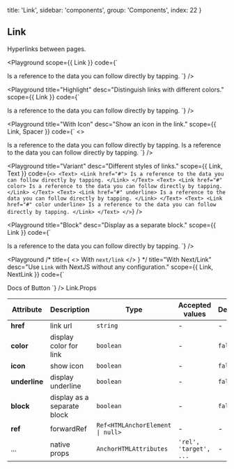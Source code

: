
  title: 'Link',
  sidebar: 'components',
  group: 'Components',
  index: 22
}

## Link

Hyperlinks between pages.

<Playground
  scope={{ Link }}
  code={`
<Link href="#">
  Is a reference to the data you can follow directly by tapping.
</Link>
`}
/>

<Playground
  title="Highlight"
  desc="Distinguish links with different colors."
  scope={{ Link }}
  code={`
<Link href="#" color>
  Is a reference to the data you can follow directly by tapping.
</Link>
`}
/>

<Playground
  title="With Icon"
  desc="Show an icon in the link."
  scope={{ Link, Spacer }}
  code={`
<>
  <Link href="#" icon>
    Is a reference to the data you can follow directly by tapping.
  </Link>
  <Spacer h={0.5} />
  <Link href="#" icon color>
    Is a reference to the data you can follow directly by tapping.
  </Link>
</>
`}
/>

<Playground
  title="Variant"
  desc="Different styles of links."
  scope={{ Link, Text }}
  code={`
<>
  <Text>
    <Link href="#">
      Is a reference to the data you can follow directly by tapping.
    </Link>
  </Text>
  <Text>
    <Link href="#" color>
      Is a reference to the data you can follow directly by tapping.
    </Link>
  </Text>
  <Text>
    <Link href="#" underline>
      Is a reference to the data you can follow directly by tapping.
    </Link>
  </Text>
  <Text>
    <Link href="#" color underline>
      Is a reference to the data you can follow directly by tapping.
    </Link>
  </Text>
</>
`}
/>

<Playground
  title="Block"
  desc="Display as a separate block."
  scope={{ Link }}
  code={`
<Link href="#" block>
  Is a reference to the data you can follow directly by tapping.
</Link>
`}
/>

<Playground
  /* title={
    <>
      With <Code>next/link</Code>
    </>
  } */
  title="With Next/Link"
  desc="Use `Link` with NextJS without any configuration."
  scope={{ Link, NextLink }}
  code={`
<NextLink href="/docs/components/button">
  <Link block>Docs of Button</Link>
</NextLink>
`}
/>

<Attributes edit="/pages/docs/components/link.mdx">
<Attributes.Title>Link.Props</Attributes.Title>

| Attribute     | Description                 | Type                                            | Accepted values        | Default |
| ------------- | --------------------------- | ----------------------------------------------- | ---------------------- | ------- |
| **href**      | link url                    | `string`                                        | -                      | -       |
| **color**     | display color for link      | `boolean`                                       | -                      | `false` |
| **icon**      | show icon                   | `boolean`                                       | -                      | `false` |
| **underline** | display underline           | `boolean`                                       | -                      | `false` |
| **block**     | display as a separate block | `boolean`                                       | -                      | `false` |
| **ref**       | forwardRef                  | <Code>Ref<HTMLAnchorElement &#124; null></Code> | -                      | -       |
| ...           | native props                | `AnchorHTMLAttributes`                          | `'rel', 'target', ...` | -       |

</Attributes>

